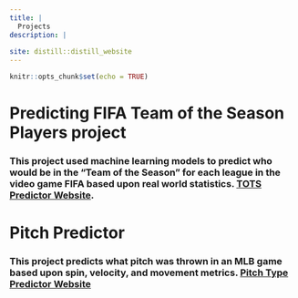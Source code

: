 ```yaml
---
title: |
  Projects
description: |
 
site: distill::distill_website
---
```


```r
knitr::opts_chunk$set(echo = TRUE)
```


# Predicting FIFA Team of the Season Players project
### This project used machine learning models to predict who would be in the "Team of the Season" for each league in the video game FIFA based upon real world statistics. [TOTS Predictor Website](https://totspredictor.netlify.app/).

# Pitch Predictor
### This project predicts what pitch was thrown in an MLB game based upon spin, velocity, and movement metrics. [Pitch Type Predictor Website](https://willmoscatomachinelearning.netlify.app/)